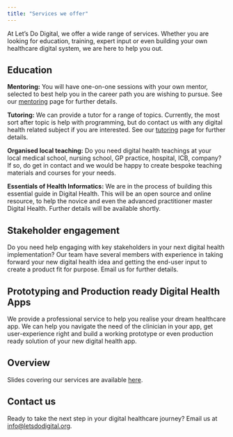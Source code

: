 ```yaml
---
title: "Services we offer"
---
```


At Let's Do Digital, we offer a wide range of services. Whether you are looking for education, training, expert input or even building your own healthcare digital system, we are here to help you out.

## Education

**Mentoring:** You will have one-on-one sessions with your own mentor, selected to best help you in the career path you are wishing to pursue. See our [mentoring](mentoring.qmd) page for further details.

**Tutoring:** We can provide a tutor for a range of topics. Currently, the most sort after topic is help with programming, but do contact us with any digital health related subject if you are interested. See our [tutoring](tutoring.qmd) page for further details.

**Organised local teaching:** Do you need digital health teachings at your local medical school, nursing school, GP practice, hospital, ICB, company? If so, do get in contact and we would be happy to create bespoke teaching materials and courses for your needs.

**Essentials of Health Informatics:** We are in the process of building this essential guide in Digital Health. This will be an open source and online resource, to help the novice and even the advanced practitioner master Digital Health. Further details will be available shortly.


<!-- ## Learnings

At Let's Do Digital, we are actively engaging with frontline clinicians to help build digital solutions that just make healthcare better. We are currently building out our new resource highlighting great digital innovation at the frontline. Look out for **Unlocked - Spotlight on Frontline Digital Health**. -->


## Stakeholder engagement

Do you need help engaging with key stakeholders in your next digital health implementation? Our team have several members with experience in taking forward your new digital health idea and getting the end-user input to create a product fit for purpose. Email us for further details.


## Prototyping and Production ready Digital Health Apps

We provide a professional service to help you realise your dream healthcare app. We can help you navigate the need of the clinician in your app, get user-experience right and build a working prototype or even production ready solution of your new digital health app.

## Overview

Slides covering our services are available [here](presentation.qmd).


## Contact us

Ready to take the next step in your digital healthcare journey? Email us at [info@letsdodigital.org](mailto:info@letsdodigital.org).